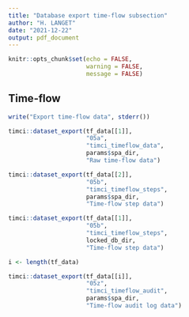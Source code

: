 ```yaml
---
title: "Database export time-flow subsection"
author: "H. LANGET"
date: "2021-12-22"
output: pdf_document
---
```


```r
knitr::opts_chunk$set(echo = FALSE,
                      warning = FALSE,
                      message = FALSE)
```

## Time-flow

```r
write("Export time-flow data", stderr())
```

```r
timci::dataset_export(tf_data[[1]],
                      "05a",
                      "timci_timeflow_data",
                      params$spa_dir,
                      "Raw time-flow data")
```

```r
timci::dataset_export(tf_data[[2]],
                      "05b",
                      "timci_timeflow_steps",
                      params$spa_dir,
                      "Time-flow step data")
```

```r
timci::dataset_export(tf_data[[1]],
                      "05b",
                      "timci_timeflow_steps",
                      locked_db_dir,
                      "Time-flow step data")
```

```r
i <- length(tf_data)
```

```r
timci::dataset_export(tf_data[[i]],
                      "05z",
                      "timci_timeflow_audit",
                      params$spa_dir,
                      "Time-flow audit log data")
```
